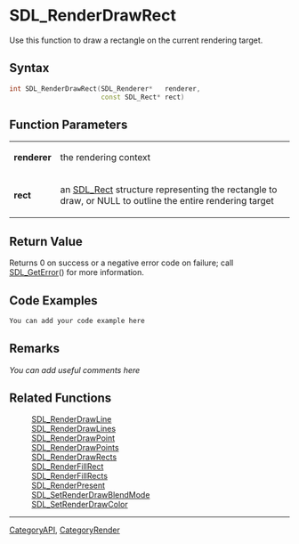 
= SDL_RenderDrawRect =
Use this function to draw a rectangle on the current rendering target.


== Syntax ==
<syntaxhighlight lang='c++'>
int SDL_RenderDrawRect(SDL_Renderer*   renderer,
                       const SDL_Rect* rect)
</syntaxhighlight>

== Function Parameters ==
{|
|'''renderer'''
|the rendering context
|-
|'''rect'''
|an [[SDL_Rect]] structure representing the rectangle to draw, or NULL to outline the entire rendering target
|}

== Return Value ==
Returns 0 on success or a negative error code on failure; call [[SDL_GetError]]() for more information.

== Code Examples ==
<syntaxhighlight lang='c++'>
You can add your code example here
</syntaxhighlight>

== Remarks ==
''You can add useful comments here''

== Related Functions ==
:[[SDL_RenderDrawLine]]
:[[SDL_RenderDrawLines]]
:[[SDL_RenderDrawPoint]]
:[[SDL_RenderDrawPoints]]
:[[SDL_RenderDrawRects]]
:[[SDL_RenderFillRect]]
:[[SDL_RenderFillRects]]
:[[SDL_RenderPresent]]
:[[SDL_SetRenderDrawBlendMode]]
:[[SDL_SetRenderDrawColor]]

----
[[CategoryAPI]], [[CategoryRender]]
